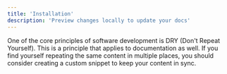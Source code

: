 ```yaml
---
title: 'Installation'
description: 'Preview changes locally to update your docs'
---
```


One of the core principles of software development is DRY (Don't Repeat
Yourself). This is a principle that applies to documentation as
well. If you find yourself repeating the same content in multiple places, you
should consider creating a custom snippet to keep your content in sync.
